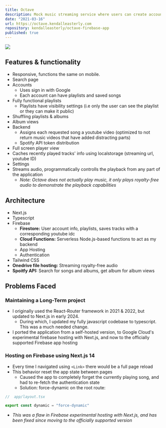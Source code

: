 ```yaml
---
title: Octave
description: Mock music streaming service where users can create accounts, create & play playlists, save songs, view albums.
date: "2021-03-16"
url: https://octave.kendalleasterly.com
repository: kendalleasterly/octave-firebase-app
published: true
---
```


![](https://github.com/kendalleasterly/images/blob/main/octave%20desktop%20render%20best.png?raw=true)
## Features & functionality
- Responsive, functions the same on mobile.
- Search page
- Accounts
	- Uses sign in with Google
	- Each account can have playlists and saved songs
- Fully functional playlists
	- Playlists have visibility settings (i.e only the user can see the playlist or they can make it public)
- Shuffling playlists & albums
- Album views
- Backend
	- Assigns each requested song a youtube video (optimized to not return music videos that have added distracting parts)
	- Spotify API token distribution
- Full screen player view
- Caches recently played tracks' info using localstorage (streaming url, youtube ID)
- Settings 
- Streams audio, programmatically controlls the playback from any part of the application
	- *Note: Octave does not actually play music, it only plays royalty-free audio to demonstrate the playback capabilities*

## Architecture
- Next.js
- Typescript
- Firebase
	- **Firestore:** User account info, playlists, saves tracks with a corresponding youtube idc
	- **Cloud Functions:** Serverless Node.js-based functions to act as my backend
	- App Hosting
	- Authentication 
- Tailwind CSS
- **Onedrive file hosting:** Streaming royalty-free audio
- **Spoitfy API:** Search for songs and albums, get album for album views


## Problems Faced

### Maintaining a Long-Term project
- I originally used the React-Router framework in 2021 & 2022, but updated to Next.js in early 2024.
	- During which, I updated my fully javascript codebase to typescript. This was a much needed change.
- I ported the application from a self-hosted version, to Google Cloud's experimental firebase hosting with Next.js, and now to the officially supported Firebase app hosting


### Hosting on Firebase using Next.js 14
- Every time I navigated using `<Link>` there would be a full page reload
- This behavior reset the app state between pages
	- Caused the app to completely forget the currently playing song, and had to re-fetch the authentication state
	- Solution: force-dynamic on the root route:
```typescript
//	app/layout.tsx

export const dynamic = "force-dynamic"
```
- *This was a flaw in Firebase experimental hosting with Next.js, and has been fixed since moving to the officially supported version*